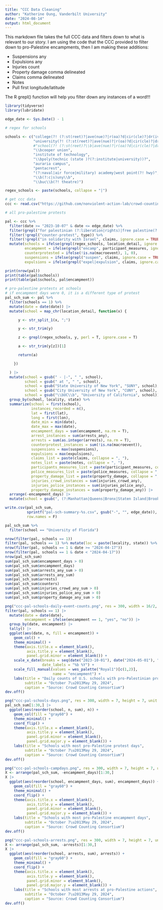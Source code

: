 ```yaml
---
title: "CCC Data Cleaning"
author: "Katherine Oung, Vanderbilt University"
date: "2024-08-14"
output: html_document
---
```


This markdown file takes the full CCC data and filters down to what is relevant to our story. I am using the code that the CCC provided to filter down to pro-Palestine encampments, then I am making these additions:

- Suspensions any
- Expulsions any
- Injuries count
- Property damage comma delineated
- Claims comma delineated
- Notes
- Pull first longitude/latitude

The R grepl() function will help you filter down any instances of a word!!!

```r
library(tidyverse)
library(lubridate)
```
```r
edge_date <- Sys.Date() - 1

# regex for schools

schools <- c("college(?! (?:st(reet)?|ave(nue)?|r(oa)?d|cir(cle)?|dr(ive)?\\b|blvd|heights|point|green|athletic))",
             "university(?! (?:st(reet)?|ave(nue)?|r(oa)?d|cir(cle)?|dr(ive)?\\b|blvd|heights|city|behavioral|hospital|plaza|lakes|office|irving))",
             #"school(?! (?:st(reet)?\\b|ave(nue)?|r(oa)?d|cir(cle)?|dr(ive)?\\b|blvd|heights))", #remove high schools
             "\\bcooper union",
             "institute of technology",
             "\\bpoly(technic (state )?(?:institute|university))?",
             "auraria campus",
             "pentacrest",
             "(?:naval|air force|military) academy|west point(?! hwy)",
             "\\b(?:c|s)uny\\b",
             "\\buc\\b(?! theatre)")

regex_schools <- paste(schools, collapse = "|")
```

```r
# get ccc data
ccc <- read.csv("https://github.com/nonviolent-action-lab/crowd-counting-consortium/raw/master/ccc_compiled_2021-present.csv")
```

```r
# all pro-palestine protests

pal <- ccc %>%
  filter(date >= "2023-10-07" & date <= edge_date) %>%
  filter(grepl("for palestinian (?:liberation|rights)|free palestine(?! from hamas)|in solidarity with (?:palestin|gaza)|in remembrance of palestin|ceasefire in gaza|against apartheid in israel|(?:for ending|against) israel's occupation of palestin|genocide of palestin", claims, ignore.case = TRUE, perl = TRUE)) %>%
  filter(!grepl("counter-protest", type)) %>%
  filter(!grepl("in solidarity with Israel", claims, ignore.case = TRUE)) %>%
  mutate(schools = ifelse(grepl(regex_schools, location_detail, ignore.case = TRUE, perl = TRUE), 1, 0),
         encampment = ifelse(grepl("encamp", participant_measures, ignore.case = TRUE), 1, 0),
         counterprotested = ifelse(!is.na(macroevent), 1, 0),
         suspensions = ifelse(grepl("suspen", claims, ignore.case = TRUE) | grepl("suspen", notes, ignore.case = TRUE), 1, 0),
         expulsions = ifelse(grepl("expel|expulsion", claims, ignore.case = TRUE) | grepl("expel|expulsion", notes, ignore.case = TRUE), 1, 0))
```

```r
print(nrow(pal))
print(table(pal$schools))
print(table(pal$schools, pal$encampment))
```

```r
# pro-palestine protests at schools
# if encampment days were 0, it is a different type of protest
pal_sch_sum <- pal %>%
  filter(schools == 1) %>%
  mutate(date = date(date)) |>
  mutate(school = map_chr(location_detail, function(x) {

      y <- str_split_1(x, ";")

      y <- str_trim(y)

      z <- grepl(regex_schools, y, perl = T, ignore.case = T)

      a <- str_trim(y[z])[1]

      return(a)

    })

  ) |>
  mutate(school = gsub(" - |-", " ", school),
         school = gsub(" at ", " ", school),
         school = gsub("State University of New York", "SUNY", school),
         school = gsub("City University of New York", "CUNY", school),
         school = gsub("\\bUC\\b", "University of California", school)) |>
  group_by(school, locality, state) %>%
  summarize(school = first(school),
            instances_recorded = n(),
            lat = first(lat),
            long = first(lon),
            date_min = min(date),
            date_max = max(date),
            encampment_days = sum(encampment, na.rm = T),
            arrest_instances = sum(arrests_any),
            arrests = sum(as.integer(arrests), na.rm = T),
            counterprotest_instances = sum(!is.na(macroevent)),
            suspensions = max(suspensions),
            expulsions = max(expulsions),
            claims_list = paste(claims, collapse = ", "),
            notes_list = paste(notes, collapse = ", "),
            participants_measures_list = paste(participant_measures, collapse = ", "),
            police_measures_list = paste(police_measures, collapse = ", "),
            property_damage_list = paste(property_damage, collapse = ", "),
            injuries_crowd_instances = sum(injuries_crowd_any),
            injuries_police_instances = sum(injuries_police_any),
            property_damage_instances = sum(property_damage_any)) |>
  arrange(-encampment_days) |>
  mutate(school = gsub(", (?:Manhattan|Queens|Bronx|Staten Island|Brooklyn)", "", school))

write.csv(pal_sch_sum,
          sprintf("pal-sch-summary-%s.csv", gsub("-", "", edge_date)),
          row.names = F)
```
```r
pal_sch_sum %>%
  filter(school == "University of Florida")
```

```r
nrow(filter(pal, schools == 1))
filter(pal, schools == 1) %>% mutate(loc = paste(locality, state)) %>% { length(unique(.$loc)) }
nrow(filter(pal, schools == 1 & date >= "2024-04-17"))
nrow(filter(pal, schools == 1 & date < "2024-04-17"))
nrow(pal_sch_sum)
sum(pal_sch_sum$encampment_days > 0)
sum(pal_sch_sum$encampment_days)
sum(pal_sch_sum$arrests_any_sum > 0)
sum(pal_sch_sum$arrests_any_sum)
sum(pal_sch_sum$arrests)
sum(pal_sch_sum$counters)
sum(pal_sch_sum$injuries_crowd_any_sum > 0)
sum(pal_sch_sum$injuries_police_any_sum > 0)
sum(pal_sch_sum$property_damage_any_sum > 0)
```

```r
png("ccc-pal-schools-daily-event-counts.png", res = 300, width = 16/2, height = 9/2, unit = "in")
filter(pal, schools == 1) |>
  mutate(date = date(date),
         encampment = ifelse(encampment == 1, "yes", "no")) |>
  group_by(date, encampment) |>
  tally() |>
  ggplot(aes(date, n, fill = encampment)) + 
    geom_col() +
    theme_minimal() +
    theme(axis.title.x = element_blank(),
          axis.title.y = element_blank(),
          panel.grid.minor = element_blank()) +
    scale_x_date(breaks = seq(date("2023-10-01"), date("2024-05-01"), "month"),
                 date_labels = "%b %Y") +
    scale_fill_manual(values = wes_palette("Royal1")[c(1,2)],
                      name = "encampment") +
    labs(title = "Daily counts of U.S. schools with pro-Palestinian protest activity",
         subtitle = "October 7\u2013May 29, 2024",
         caption = "Source: Crowd Counting Consortium")
dev.off()

png("ccc-pal-schools-days.png", res = 300, width = 7, height = 7, unit = "in")
pal_sch_sum[1:30,] |>
  ggplot(aes(reorder(school, n, sum), n)) + 
    geom_col(fill = "gray60") +
    theme_minimal() +
    coord_flip() +
    theme(axis.title.x = element_blank(),
          axis.title.y = element_blank(),
          panel.grid.minor = element_blank(),
          panel.grid.major.y = element_blank()) +
    labs(title = "Schools with most pro-Palestine protest days",
         subtitle = "October 7\u2013May 29, 2024",
         caption = "Source: Crowd Counting Consortium")
dev.off()
```

```r
png("ccc-pal-schools-campdays.png", res = 300, width = 7, height = 7, unit = "in")
X <- arrange(pal_sch_sum, -encampment_days)[1:30,]
X |>
  ggplot(aes(reorder(school, encampment_days, sum), encampment_days)) + 
    geom_col(fill = "gray60") +
    theme_minimal() +
    coord_flip() +
    theme(axis.title.x = element_blank(),
          axis.title.y = element_blank(),
          panel.grid.minor = element_blank(),
          panel.grid.major.y = element_blank()) +
    labs(title = "Schools with most pro-Palestine encampment days",
         subtitle = "October 7\u2013May 29, 2024",
         caption = "Source: Crowd Counting Consortium")
dev.off()
```

```r
png("ccc-pal-schools-arrests.png", res = 300, width = 7, height = 7, unit = "in")
X <- arrange(pal_sch_sum, -arrests)[1:30,]
X |>
  ggplot(aes(reorder(school, arrests, sum), arrests)) + 
    geom_col(fill = "gray60") +
    theme_minimal() +
    coord_flip() +
    theme(axis.title.x = element_blank(),
          axis.title.y = element_blank(),
          panel.grid.minor = element_blank(),
          panel.grid.major.y = element_blank()) +
    labs(title = "Schools with most arrests at pro-Palestine actions",
         subtitle = "October 7\u2013May 29, 2024",
         caption = "Source: Crowd Counting Consortium")
dev.off()
```
